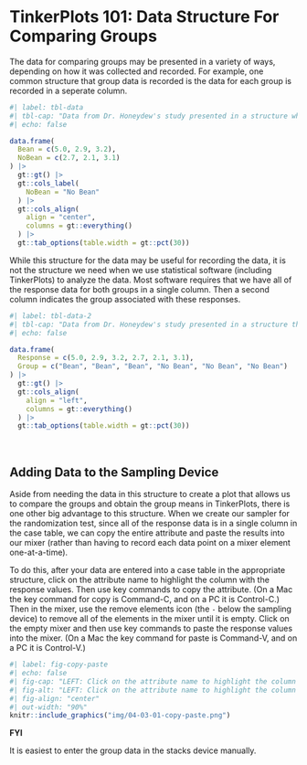 # TinkerPlots 101: Data Structure For Comparing Groups {-}


The data for comparing groups may be presented in a variety of ways, depending on how it was collected and recorded. For example, one common structure that group data is recorded is the data for each group is recorded in a seperate column. 

```r
#| label: tbl-data
#| tbl-cap: "Data from Dr. Honeydew's study presented in a structure where each group's data is in a different column."
#| echo: false

data.frame(
  Bean = c(5.0, 2.9, 3.2),
  NoBean = c(2.7, 2.1, 3.1)
) |>
  gt::gt() |>
  gt::cols_label(
    NoBean = "No Bean"
  ) |>
  gt::cols_align(
    align = "center",
    columns = gt::everything()
  ) |>
  gt::tab_options(table.width = gt::pct(30))
```


While this structure for the data may be useful for recording the data, it is not the structure we need when we use  statistical software (including TinkerPlots) to analyze the data. Most software requires that we have all of the response data for both groups in a single column. Then a second column indicates the group associated with these responses.

```r
#| label: tbl-data-2
#| tbl-cap: "Data from Dr. Honeydew's study presented in a structure that is required for TinkerPlots. In this structure all of the response data for both groups in a single column and a second column indicates the group."
#| echo: false

data.frame(
  Response = c(5.0, 2.9, 3.2, 2.7, 2.1, 3.1),
  Group = c("Bean", "Bean", "Bean", "No Bean", "No Bean", "No Bean")
) |>
  gt::gt() |>
  gt::cols_align(
    align = "left",
    columns = gt::everything()
  ) |>
  gt::tab_options(table.width = gt::pct(30))
```


<br />


## Adding Data to the Sampling Device

Aside from needing the data in this structure to create a plot that allows us to compare the groups and obtain the group means in TinkerPlots, there is one other big advantage to this structure. When we create our sampler for the randomization test, since all of the response data is in a single column in the case table, we can copy the entire attribute and paste the results into our mixer (rather than having to record each data point on a mixer element one-at-a-time).

To do this, after your data are entered into a case table in the appropriate structure, click on the attribute name to highlight the column with the response values. Then use key commands to copy the attribute. (On a Mac the key command for copy is Command-C, and on a PC it is Control-C.) Then in the mixer, use the remove elements icon (the `-` below the sampling device) to remove all of the elements in the mixer until it is empty. Click on the empty mixer and then use key commands to paste the response values into the mixer. (On a Mac the key command for paste is Command-V, and on a PC it is Control-V.)

```r
#| label: fig-copy-paste
#| echo: false
#| fig-cap: "LEFT: Click on the attribute name to highlight the column and copy this using key commands. RIGHT: Remove all of the elements from the mixer so it is empty. Click on the empty mixer and then use key commands to paste."
#| fig-alt: "LEFT: Click on the attribute name to highlight the column and copy this using key commands. RIGHT: Remove all of the elements from the mixer so it is empty. Click on the empty mixer and then use key commands to paste."
#| fig-align: "center"
#| out-width: "90%"
knitr::include_graphics("img/04-03-01-copy-paste.png")
```

:::protip
**FYI**

It is easiest to enter the group data in the stacks device manually.
:::


<br />


